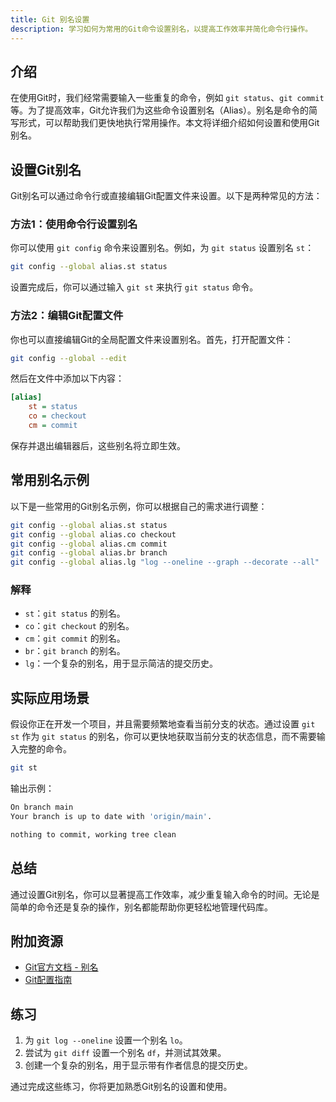 ```yaml
---
title: Git 别名设置
description: 学习如何为常用的Git命令设置别名，以提高工作效率并简化命令行操作。
---
```


## 介绍

在使用Git时，我们经常需要输入一些重复的命令，例如 `git status`、`git commit` 等。为了提高效率，Git允许我们为这些命令设置别名（Alias）。别名是命令的简写形式，可以帮助我们更快地执行常用操作。本文将详细介绍如何设置和使用Git别名。

## 设置Git别名

Git别名可以通过命令行或直接编辑Git配置文件来设置。以下是两种常见的方法：

### 方法1：使用命令行设置别名

你可以使用 `git config` 命令来设置别名。例如，为 `git status` 设置别名 `st`：

```bash
git config --global alias.st status
```

设置完成后，你可以通过输入 `git st` 来执行 `git status` 命令。

### 方法2：编辑Git配置文件

你也可以直接编辑Git的全局配置文件来设置别名。首先，打开配置文件：

```bash
git config --global --edit
```

然后在文件中添加以下内容：

```ini
[alias]
    st = status
    co = checkout
    cm = commit
```

保存并退出编辑器后，这些别名将立即生效。

## 常用别名示例

以下是一些常用的Git别名示例，你可以根据自己的需求进行调整：

```bash
git config --global alias.st status
git config --global alias.co checkout
git config --global alias.cm commit
git config --global alias.br branch
git config --global alias.lg "log --oneline --graph --decorate --all"
```

### 解释

- `st`：`git status` 的别名。
- `co`：`git checkout` 的别名。
- `cm`：`git commit` 的别名。
- `br`：`git branch` 的别名。
- `lg`：一个复杂的别名，用于显示简洁的提交历史。

## 实际应用场景

假设你正在开发一个项目，并且需要频繁地查看当前分支的状态。通过设置 `git st` 作为 `git status` 的别名，你可以更快地获取当前分支的状态信息，而不需要输入完整的命令。

```bash
git st
```

输出示例：

```bash
On branch main
Your branch is up to date with 'origin/main'.

nothing to commit, working tree clean
```

## 总结

通过设置Git别名，你可以显著提高工作效率，减少重复输入命令的时间。无论是简单的命令还是复杂的操作，别名都能帮助你更轻松地管理代码库。

## 附加资源

- [Git官方文档 - 别名](https://git-scm.com/book/en/v2/Git-Basics-Git-Aliases)
- [Git配置指南](https://git-scm.com/docs/git-config)

## 练习

1. 为 `git log --oneline` 设置一个别名 `lo`。
2. 尝试为 `git diff` 设置一个别名 `df`，并测试其效果。
3. 创建一个复杂的别名，用于显示带有作者信息的提交历史。

通过完成这些练习，你将更加熟悉Git别名的设置和使用。